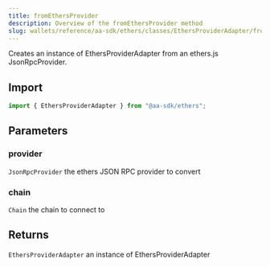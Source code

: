 ```yaml
---
title: fromEthersProvider
description: Overview of the fromEthersProvider method
slug: wallets/reference/aa-sdk/ethers/classes/EthersProviderAdapter/fromEthersProvider
---
```


Creates an instance of EthersProviderAdapter from an ethers.js JsonRpcProvider.

## Import

```ts
import { EthersProviderAdapter } from "@aa-sdk/ethers";
```

## Parameters

### provider

`JsonRpcProvider`
the ethers JSON RPC provider to convert

### chain

`Chain`
the chain to connect to

## Returns

`EthersProviderAdapter`
an instance of EthersProviderAdapter
